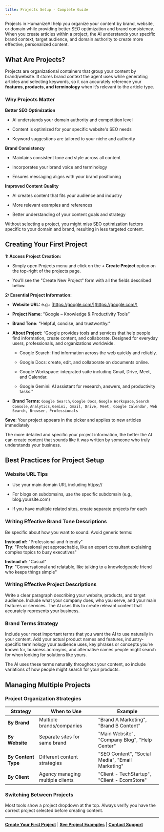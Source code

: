 ```yaml
---
title: Projects Setup - Complete Guide
---
```

Projects in HumanizeAI help you organize your content by brand, website, or domain while providing better SEO optimization and brand consistency. When you create articles within a project, the AI understands your specific brand context, target audience, and domain authority to create more effective, personalized content.

## What Are Projects?

Projects are organizational containers that group your content by brand/website. It stores brand context the agent uses while generating articles and selecting keywords, so it can accurately reference your **features, products, and terminology** when it’s relevant to the article type.

### **Why Projects Matter**

**Better SEO Optimization**

- AI understands your domain authority and competition level

- Content is optimized for your specific website's SEO needs

- Keyword suggestions are tailored to your niche and authority

**Brand Consistency**

- Maintains consistent tone and style across all content

- Incorporates your brand voice and terminology

- Ensures messaging aligns with your brand positioning

**Improved Content Quality**

- AI creates content that fits your audience and industry

- More relevant examples and references

- Better understanding of your content goals and strategy

<Callout uid="aa166e81-efc6-4c7d-abb4-bcc9c229b65e" kind="warning" collapsed="false">
  Without selecting a project, you might miss SEO optimization factors specific to your domain and brand, resulting in less targeted content.
</Callout>



## Creating Your First Project

**1: Access Project Creation:**

- Simply open Projects menu and click on the **+ Create Project** option on the top-right of the projects page.

- You'll see the "Create New Project" form with all the fields described below.

**2: Essential Project Information:**

- **Website URL:** e.g.: [https://google.com/](https://google.com/)

- **Project Name:** “Google – Knowledge & Productivity Tools”

- **Brand Tone:** “Helpful, concise, and trustworthy.”

- **About Project:** “Google provides tools and services that help people find information, create content, and collaborate. Designed for everyday users, professionals, and organizations worldwide.

  - Google Search: find information across the web quickly and reliably.

  - Google Docs: create, edit, and collaborate on documents online.

  - Google Workspace: integrated suite including Gmail, Drive, Meet, and Calendar.

  - Google Gemini: AI assistant for research, answers, and productivity tasks."

- **Brand Terms:** `Google Search`,  `Google Docs`,  `Google Workspace`,  `Search Console`,  `Analytics`,  `Gemini, Gmail, Drive, Meet, Google Calendar, Web Search, Browser, Professionals`

**Save**: Your project appears in the picker and applies to new articles immediately

<Callout uid="96902b91-1cd2-48d2-a549-336695521df8" kind="success" collapsed="false">
  The more detailed and specific your project information, the better the AI can create content that sounds like it was written by someone who truly understands your business.
</Callout>



## Best Practices for Project Setup

### **Website URL Tips**

- Use your main domain URL including https\://

- For blogs on subdomains, use the specific subdomain (e.g., blog.yoursite.com)

- If you have multiple related sites, create separate projects for each

### **Writing Effective Brand Tone Descriptions**

Be specific about how you want to sound. Avoid generic terms:

**Instead of:** "Professional and friendly"\
**Try:** "Professional yet approachable, like an expert consultant explaining complex topics to busy executives"

**Instead of:** "Casual"\
**Try:** "Conversational and relatable, like talking to a knowledgeable friend who keeps things simple"

### Writing Effective Project Descriptions

Write a clear paragraph describing your website, products, and target audience. Include what your company does, who you serve, and your main features or services. The AI uses this to create relevant content that accurately represents your business.

### **Brand Terms Strategy**

Include your most important terms that you want the AI to use naturally in your content. Add your actual product names and features, industry-specific terminology your audience uses, key phrases or concepts you're known for, business acronyms, and alternative names people might search for when looking for solutions like yours.

<Callout uid="e7ce8e20-69e4-45d9-8a85-4fa2e6a9872c" kind="note" collapsed="false">
  The AI uses these terms naturally throughout your content, so include variations of how people might search for your products.
</Callout>



## Managing Multiple Projects

### **Project Organization Strategies**

| Strategy            | When to Use                      | Example                                          |
| ------------------- | -------------------------------- | ------------------------------------------------ |
| **By Brand**        | Multiple brands/companies        | "Brand A Marketing", "Brand B Content"           |
| **By Website**      | Separate sites for same brand    | "Main Website", "Company Blog", "Help Center"    |
| **By Content Type** | Different content strategies     | "SEO Content", "Social Media", "Email Marketing" |
| **By Client**       | Agency managing multiple clients | "Client - TechStartup", "Client - EcomStore"     |

### **Switching Between Projects**

Most tools show a project dropdown at the top. Always verify you have the correct project selected before creating content.



---

[**Create Your First Project**](#) | [**See Project Examples**](#) | [**Contact Support**](#)
